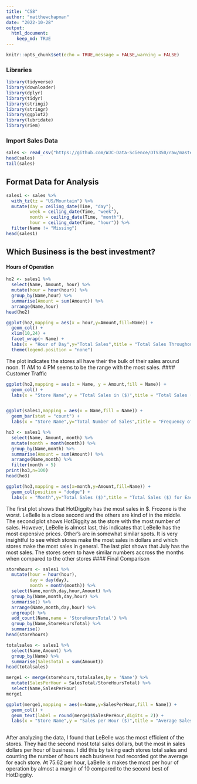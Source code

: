 ```yaml
---
title: "CS8"
author: "matthewchapman"
date: "2022-10-28"
output: 
  html_document:
    keep_md: TRUE
---
```


```r
knitr::opts_chunk$set(echo = TRUE,message = FALSE,warning = FALSE)
```

### Libraries
```r
library(tidyverse) 
library(downloader)
library(dplyr)
library(tidyr)
library(stringi)
library(stringr)
library(ggplot2)
library(lubridate)
library(riem)
```


### Import Sales Data
```r
sales <- read_csv("https://github.com/WJC-Data-Science/DTS350/raw/master/sales.csv")
head(sales)
tail(sales)
```

## Format Data for Analysis
```r
sales1 <- sales %>%
  with_tz(tz = "US/Mountain") %>%
  mutate(day = ceiling_date(Time, "day"),
         week = ceiling_date(Time, "week"),
         month = ceiling_date(Time, "month"),
         hour = ceiling_date(Time, "hour")) %>%
  filter(Name != "Missing")
head(sales1)
```

## Which Business is the best investment?
#### Hours of Operation
```r
ho2 <- sales1 %>%
  select(Name, Amount, hour) %>%
  mutate(hour = hour(hour)) %>%
  group_by(Name,hour) %>%
  summarise(Amount = sum(Amount)) %>%
  arrange(Name,hour)
head(ho2)

ggplot(ho2,mapping = aes(x = hour,y=Amount,fill=Name)) +
  geom_col() +
  xlim(10,24) +
  facet_wrap(~ Name) +
  labs(x = "Hour of Day",y="Total Sales",title = "Total Sales Throughout Day for Each Store") +
  theme(legend.position = "none")
```

The plot indicates the stores all have their the bulk of their sales around noon. 11 AM to 4 PM seems to be the range with the most sales.
#### Customer Traffic
```r
ggplot(ho2,mapping = aes(x = Name, y = Amount,fill = Name)) +
  geom_col() +
  labs(x = "Store Name",y = "Total Sales in ($)",title = "Total Sales ($) by Store")


ggplot(sales1,mapping = aes(x = Name,fill = Name)) +
  geom_bar(stat = "count") +
  labs(x = "Store Name",y="Total Number of Sales",title = "Frequency of Sales by Store")

ho3 <- sales1 %>%
  select(Name, Amount, month) %>%
  mutate(month = month(month)) %>%
  group_by(Name,month) %>%
  summarise(Amount = sum(Amount)) %>%
  arrange(Name,month) %>%
  filter(month > 5)
print(ho3,n=100)
head(ho3)

ggplot(ho3,mapping = aes(x=month,y=Amount,fill=Name)) +
  geom_col(position = "dodge") +
  labs(x = "Month",y="Total Sales ($)",title = "Total Sales ($) for Each Store by Month")
```

The first plot shows that HotDiggity has the most sales in $. Frozone is the worst. LeBelle is a close second and the others are kind of in the middle. The second plot shows HotDiggity as the store with the most number of sales. However, LeBelle is almost last, this indicates that LeBelle has the most expensive prices. Other's are in somewhat similar spots. It is very insightful to see which stores make the most sales in dollars and which stores make the most sales in general. The last plot shows that July has the most sales. The stores seem to have similar numbers accross the months when compared to the other stores
#### Final Comparison
```r
storehours <- sales1 %>%
  mutate(hour = hour(hour),
         day = day(day),
         month = month(month)) %>%
  select(Name,month,day,hour,Amount) %>%
  group_by(Name,month,day,hour) %>%
  summarise() %>%
  arrange(Name,month,day,hour) %>%
  ungroup() %>%
  add_count(Name,name = 'StoreHoursTotal') %>%
  group_by(Name,StoreHoursTotal) %>%
  summarise()
head(storehours) 

totalsales <- sales1 %>%
  select(Name,Amount) %>%
  group_by(Name) %>%
  summarise(SalesTotal = sum(Amount))
head(totalsales)

merge1 <- merge(storehours,totalsales,by = 'Name') %>%
  mutate(SalesPerHour = SalesTotal/StoreHoursTotal) %>%
  select(Name,SalesPerHour)
merge1 

ggplot(merge1,mapping = aes(x=Name,y=SalesPerHour,fill = Name)) +
  geom_col() +
  geom_text(label = round(merge1$SalesPerHour,digits = 2)) +
  labs(x = "Store Name",y = "Sales per Hour ($)",title = "Average Sales per Hour by Store")
  
```

After analyzing the data, I found that LeBelle was the most efficient of the stores. They had the second most total sales dollars, but the most in sales dollars per hour of business. I did this by taking each stores total sales and counting the number of hours each business had recorded got the average for each store. At 75.62 per hour, LaBelle is makes the most per hour of operation by almost a margin of 10 compared to the second best of HotDiggity.